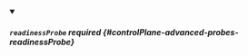 


<details className="config-field" data-expandable="true" open>
<summary>

##### `readinessProbe` <span className="config-field-required" data-required="false">required</span> <span className="config-field-type"></span> <span className="config-field-default"></span> <span className="config-field-enum"></span> {#controlPlane-advanced-probes-readinessProbe}



</summary>

<PartialReadinessprobereference />


</details>
